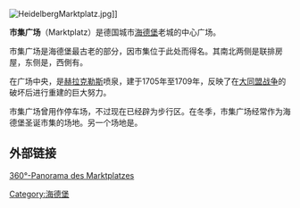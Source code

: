 [[File:HeidelbergMarktplatz.jpg|thumb]]]]

'''市集广场'''（Marktplatz）是德国城市[[海德堡|海德堡]]老城的中心广场。

市集广场是海德堡最古老的部分，因市集位于此处而得名。其南北两侧是联排房屋，东侧是{{link-de|市政廳 (海德堡)|Rathaus (Heidelberg)|市政廳}}，西側有{{link-de|聖靈教堂|Heiliggeistkirche (Heidelberg)}}。

在广场中央，是[[赫拉克勒斯|赫拉克勒斯]]喷泉，建于1705年至1709年，反映了在[[大同盟战争|大同盟战争]]的破坏后进行重建的巨大努力。 

市集广场曾用作停车场，不过现在已经辟为步行区。在冬季，市集广场经常作为海德堡圣诞市集的场地。另一个场地是{{link-de|大學廣場|Universitätsplatz (Heidelberg)}}。

== 外部链接 ==
[http://www.stadtpanoramen.de/heidelberg/marktplatz.html 360°-Panorama des Marktplatzes] {{Wayback|url=http://www.stadtpanoramen.de/heidelberg/marktplatz.html |date=20170414141218 }}

[[Category:海德堡|Category:海德堡]]